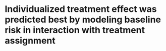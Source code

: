 # Individualized treatment effect was predicted best by modeling baseline risk in interaction with treatment assignment {#sim}

\vspace*{\fill}\par
\pagebreak
